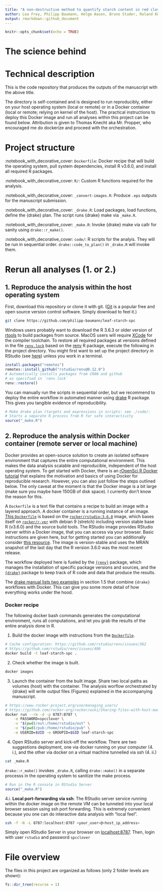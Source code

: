 ```yaml
---
title: "A non-destructive method to quantify starch content in red clover"
author: Lea Frey, Philipp Baumann, Helge Aasen, Bruno Studer, Roland Kölliker
output: rmarkdown::github_document
---
```


```r
knitr::opts_chunk$set(echo = TRUE)
```
# The science behind

# Technical description

This is the code repository that produces the outputs of the manuscript with the above title.

The directory is self-contained and is designed to run reproducibly, either on your host operating system (local or remote) or in a Docker container (local or remote; relying on kernel of the host). The practical instructions to deploy this Docker image and run all analyses within this project can be found below. Attribution is given to Thomas Knecht aka Mr. Propper, who encouraged me do dockerize and proceed with the orchestration.

# Project structure

:notebook_with_decorative_cover: `Dockerfile`: Docker recipe that will build the operating system, pull system dependencies, install R v3.6.0, and install all required R packages.

:notebook_with_decorative_cover: `R/`: Custom R functions required for the analysis.

:notebook_with_decorative_cover: `_convert-images.R`: Produce `.eps` outputs for the manuscript submission.

:notebook_with_decorative_cover: `_drake.R`: Load packages, load functions, define the {drake} plan. The script runs {drake} make via `_make.R`.

:notebook_with_decorative_cover: `_make.R`: Invoke {drake} make via callr for sanity using `drake::r_make()`.

:notebook_with_decorative_cover: `code/`: R scripts for the analyis. They will be run in sequential order. `drake::code_to_plan()` in `_drake.R` will invoke them.



# Rerun all analyses (1. or 2.)

## 1. Reproduce the analysis within the host operating system

First, download this repository or clone it with git. ([Git](https://git-scm.com/) is a popular free and open source version control software. Simply download to feel it.)

```bash
git clone https://github.com/philipp-baumann/leaf-starch-spc
```

Windows users probably want to download the R 3.6.3 or older version of [rtools](https://cran.r-project.org/bin/windows/Rtools/history.html) to build packages from source. MacOS users will require [XCode](https://developer.apple.com/xcode/) for the compiler toolchain. To restore all required packages at versions defined in the file [`renv.lock`](https://github.com/philipp-baumann/leaf-starch-spc/blob/master/renv.lock) based on the  [renv](https://github.com/rstudio/renv) R package, execute the following in the project directory. You might first want to set up the project directory in RStudio (see [here](https://r4ds.had.co.nz/workflow-projects.html)) unless you work in a terminal.

```r
install.packages("remotes")
remotes::install_github("rstudio/renv@0.12.0")
# Automatically installs packages from CRAN and github 
# as specified in `renv.lock`
renv::restore()
```

You can manually run the scripts in sequential order, but we recommend to deploy the entire workflow in automated manner using [drake](https://books.ropensci.org/drake/) R package. This gives you tangible evidence of reproducibility.

```r
# Make drake plan (targets and expressions in scripts: see ./code/:
# Starts a separate R process from R for safe interactivity
source("_make.R")
```

## 2. Reproduce the analysis within Docker container (remote server or local machine)

Docker provides an open-source solution to create an isolated software environment that captures the entire computational environment. This makes the data analysis scalable and reproducible, independent of the host operating system. To get started with Docker, there is an [rOpenSci R Docker tutorial](https://ropenscilabs.github.io/r-docker-tutorial/) that explains the motivation and basics of using Docker for reproducible research. However, you can also just follow the steps outlined below. The only caveat at the moment is that the Docker image is a bit large (make sure you maybe have 150GB of disk space). I currently don't know the reason for this.

A `Dockerfile` is a text file that contains a recipe to build an image with a layered approach. A docker container is a running instance of an image. [This `Dockerfile`](https://github.com/philipp-baumann/leaf-starch-spc/blob/master/Dockerfile) is based on the [`rocker/rstudio:3.6.0`](https://hub.docker.com/r/rocker/rstudio/) image, which bases itself on [`rocker/r-ver`](https://hub.docker.com/r/rocker/r-ver/) with debian 9 (stretch) including version stable base R (v3.6.0) and the source build tools. The RStudio image provides RStudio server within a Docker image, that you can access via your browser. Basic instructions are given here, but for getting started you can additionally consider [this resource](https://github.com/rocker-org/rocker/wiki/Using-the-RStudio-image). The image is version-stable and uses the MRAN snapshot of the last day that the R version 3.6.0 was the most recent release.

The workflow deployed here is fueled by the [`{renv}`](https://rstudio.github.io/renv/articles/renv.html) package, which manages the installation of specific package versions and sources, and the [`{drake}`](https://docs.ropensci.org/drake/) package to keep track of R code and data that produce the results.

The [drake manual lists two examples](https://ropenscilabs.github.io/drake-manual/index.html#with-docker) in section 1.5 that combine `{drake}` workflows with Docker. This can  give you some more detail of how everything works under the hood.

### Docker recipe

The following docker bash commands generates the computational environment, runs all computations, and let you grab the results of the entire analysis done in R.

1. Build the docker image with instructions from the [`Dockerfile`](https://github.com/philipp-baumann/leaf-starch-spc/blob/master/Dockerfile).

```bash
# Cache configuration: https://github.com/rstudio/renv/issues/362
# https://github.com/rstudio/renv/issues/400
docker build -t leaf-starch-spc .
```

2. Check whether the image is built.

```bash
docker images
```

3. Launch the container from the built image. Share two local paths as volumes (host) with the container. The analysis worflow orchestrated by {drake} will write output files (Figures) explained in the accompanying manuscript.

```bash
# https://www.rocker-project.org/use/managing_users/
# https://github.com/rocker-org/rocker/wiki/Sharing-files-with-host-machine
docker run --rm -d -p 8787:8787 \
    -e PASSWORD=spcclover \
    -v "$(pwd)/out:/home/rstudio/out" \
    -v "$(pwd)/pub:/home/rstudio/pub" \
    -e USERID=$UID -e GROUPID=$GID leaf-starch-spc
```

4. Open RStudio server and kick-off the workflow. There are two suggestions deployment, one via docker running on your computer (4. i.), and the other via docker on a virtual machine tunnelled via ssh (4. ii.)

```bash
cat _make.R
```

`drake::r_make()` invokes `_drake.R`, calling `drake::make()` in a separate processs in the operating system to sanitize the make process.

```r
# Run in the R console in RStudio Server
source("_make.R")
```
  
  4.i. **Local port-forwarding via ssh**: The RStudio server service running within the docker image on the remote VM can be tunneled into your local browser session using ssh port forwarding. This is extremely convenient because you one can do interactive data analysis with "local feel".

```bash
ssh -f -N -L 8787:localhost:8787 <your_user>@<host_ip_address>
```
  Simply open RStudio Server in your browser on [localhost:8787](localhost:8787). Then, login with user `rstudio` and password `spcclover`

# File overview

The files in this project are organized as follows (only 2 folder levels are shown):

```r
fs::dir_tree(recurse = 1)
```

